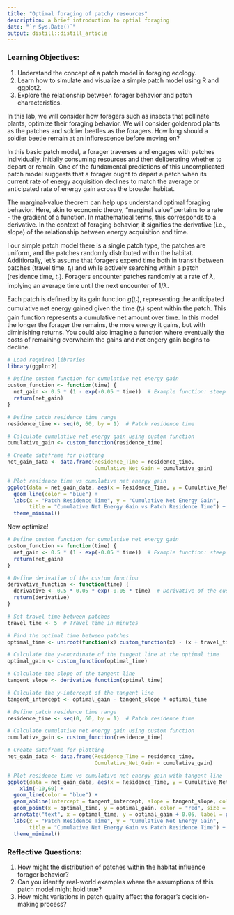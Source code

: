 ```yaml
---
title: "Optimal foraging of patchy resources"
description: a brief introduction to optial foraging
date: "`r Sys.Date()`"
output: distill::distill_article
---
```


### Learning Objectives:
1. Understand the concept of a patch model in foraging ecology.
2. Learn how to simulate and visualize a simple patch model using R and ggplot2.
3. Explore the relationship between forager behavior and patch characteristics.

In this lab, we will consider how foragers such as insects that pollinate plants, optimize their foraging behavior. We will consider goldenrod plants as the patches and soldier beetles as the foragers. How long should a soldier beetle remain at an inflorescence before moving on? 

In this basic patch model, a forager traverses and engages with patches individually, initially consuming resources and then deliberating whether to depart or remain. One of the fundamental predictions of this uncomplicated patch model suggests that a forager ought to depart a patch when its current rate of energy acquisition declines to match the average or anticipated rate of energy gain across the broader habitat.

The marginal-value theorem can help ups understand optimal foraging behavior. Here, akin to economic theory, "marginal value" pertains to a rate - the gradient of a function. In mathematical terms, this corresponds to a derivative. In the context of foraging behavior, it signifies the derivative (i.e., slope) of the relationship between energy acquisition and time.

I our simple patch model there is a single patch type, the patches are uniform, and the patches randomly distributed within the habitat. Additionally, let's assume that foragers expend time both in transit between patches (travel time, $t_t$) and while actively searching within a patch (residence time, $t_r$). Foragers encounter patches randomly at a rate of $λ$, implying an average time until the next encounter of 
$1/λ$.

Each patch is defined by its gain function $g(t_r)$, representing the anticipated cumulative net energy gained given the time ($t_r$) spent within the patch. This gain function represents a cumulative net amount over time. In this model the longer the forager the remains, the more energy it gains, but with diminishing returns. You could also imagine a function where eventually the costs of remaining overwhelm the gains and net engery gain begins to decline.

```r
# Load required libraries
library(ggplot2)

# Define custom function for cumulative net energy gain
custom_function <- function(time) {
  net_gain <- 0.5 * (1 - exp(-0.05 * time))  # Example function: steep increase that levels off
  return(net_gain)
}

# Define patch residence time range
residence_time <- seq(0, 60, by = 1)  # Patch residence time

# Calculate cumulative net energy gain using custom function
cumulative_gain <- custom_function(residence_time)

# Create dataframe for plotting
net_gain_data <- data.frame(Residence_Time = residence_time,
                            Cumulative_Net_Gain = cumulative_gain)

# Plot residence time vs cumulative net energy gain
ggplot(data = net_gain_data, aes(x = Residence_Time, y = Cumulative_Net_Gain)) +
  geom_line(color = "blue") +
  labs(x = "Patch Residence Time", y = "Cumulative Net Energy Gain",
       title = "Cumulative Net Energy Gain vs Patch Residence Time") +
  theme_minimal()
```

Now optimize!

```r
# Define custom function for cumulative net energy gain
custom_function <- function(time) {
  net_gain <- 0.5 * (1 - exp(-0.05 * time))  # Example function: steep increase that levels off
  return(net_gain)
}

# Define derivative of the custom function
derivative_function <- function(time) {
  derivative <- 0.5 * 0.05 * exp(-0.05 * time)  # Derivative of the custom function
  return(derivative)
}

# Set travel time between patches
travel_time <- 5  # Travel time in minutes

# Find the optimal time between patches
optimal_time <- uniroot(function(x) custom_function(x) - (x + travel_time) * derivative_function(x), interval = c(0, 100))$root

# Calculate the y-coordinate of the tangent line at the optimal time
optimal_gain <- custom_function(optimal_time)

# Calculate the slope of the tangent line
tangent_slope <- derivative_function(optimal_time)

# Calculate the y-intercept of the tangent line
tangent_intercept <- optimal_gain - tangent_slope * optimal_time

# Define patch residence time range
residence_time <- seq(0, 60, by = 1)  # Patch residence time

# Calculate cumulative net energy gain using custom function
cumulative_gain <- custom_function(residence_time)

# Create dataframe for plotting
net_gain_data <- data.frame(Residence_Time = residence_time,
                            Cumulative_Net_Gain = cumulative_gain)

# Plot residence time vs cumulative net energy gain with tangent line
ggplot(data = net_gain_data, aes(x = Residence_Time, y = Cumulative_Net_Gain)) +
	xlim(-10,60) +
  geom_line(color = "blue") +
  geom_abline(intercept = tangent_intercept, slope = tangent_slope, color = "red", linetype = "dashed") +
  geom_point(x = optimal_time, y = optimal_gain, color = "red", size = 3) +
  annotate("text", x = optimal_time, y = optimal_gain + 0.05, label = paste("Optimal Time:", round(optimal_time, 2)), color = "red", vjust = -1) +
  labs(x = "Patch Residence Time", y = "Cumulative Net Energy Gain",
       title = "Cumulative Net Energy Gain vs Patch Residence Time") +
  theme_minimal()
```


### Reflective Questions:
1. How might the distribution of patches within the habitat influence forager behavior?
2. Can you identify real-world examples where the assumptions of this patch model might hold true?
3. How might variations in patch quality affect the forager's decision-making process?